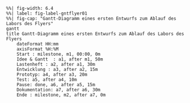 <!-- -------------------------------------------------------------------------

                       LABOR "FLYER" AUFGABE LASTENEHFT FLYER

-------------------------------------------------------------------------- -->



```mermaid
%%| fig-width: 6.4
%%| label: fig-label-gntflyer01
%%| fig-cap: "Gantt-Diagramm eines ersten Entwurfs zum Ablauf des Labors des Flyers"
gantt
title Gantt-Diagramm eines ersten Entwurfs zum Ablauf des Labors des Flyers
    dateFormat HH:mm
    axisFormat %H:%M
    Start : milestone, m1, 00:00, 0m
    Idee & Gantt  : a1, after m1, 50m
    Lastenheft : a2, after a1, 30m
    Entwicklung : a3, after a2, 15m
    Prototyp: a4, after a3, 20m
    Test: a5, after a4, 10m
    Pause: done, a6, after a5, 15m
    Dokumentation: a7, after a6, 30m
    Ende : milestone, m2, after a7, 0m
```

